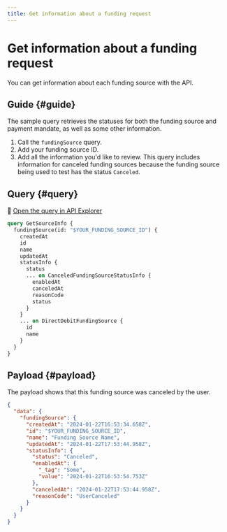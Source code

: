 ```yaml
---
title: Get information about a funding request
---
```


# Get information about a funding request

You can get information about each funding source with the API.

## Guide {#guide}

The sample query retrieves the statuses for both the funding source and payment mandate, as well as some other information.

1. Call the `fundingSource` query.
1. Add your funding source ID.
1. Add all the information you'd like to review. This query includes information for canceled funding sources because the funding source being used to test has the status `Canceled`.

## Query {#query}

🔎 [Open the query in API Explorer](https://explorer.swan.io?query=cXVlcnkgR2V0U291cmNlSW5mbyB7CiAgZnVuZGluZ1NvdXJjZShpZDogIiRZT1VSX0ZVTkRJTkdfU09VUkNFX0lEIikgewogICAgY3JlYXRlZEF0CiAgICBpZAogICAgbmFtZQogICAgdXBkYXRlZEF0CiAgICBzdGF0dXNJbmZvIHsKICAgICAgc3RhdHVzCiAgICAgIC4uLiBvbiBDYW5jZWxlZEZ1bmRpbmdTb3VyY2VTdGF0dXNJbmZvIHsKICAgICAgICBlbmFibGVkQXQKICAgICAgICBjYW5jZWxlZEF0CiAgICAgICAgcmVhc29uQ29kZQogICAgICAgIHN0YXR1cwogICAgICB9CiAgICB9CiAgICAuLi4gb24gRGlyZWN0RGViaXRGdW5kaW5nU291cmNlIHsKICAgICAgaWQKICAgICAgbmFtZQogICAgfQogIH0KfQo%3D&tab=api)

```graphql {2} showLineNumbers
query GetSourceInfo {
  fundingSource(id: "$YOUR_FUNDING_SOURCE_ID") {
    createdAt
    id
    name
    updatedAt
    statusInfo {
      status
      ... on CanceledFundingSourceStatusInfo {
        enabledAt
        canceledAt
        reasonCode
        status
      }
    }
    ... on DirectDebitFundingSource {
      id
      name
    }
  }
}
```

## Payload {#payload}

The payload shows that this funding source was canceled by the user.

```json {9,15} showLineNumbers
{
  "data": {
    "fundingSource": {
      "createdAt": "2024-01-22T16:53:34.658Z",
      "id": "$YOUR_FUNDING_SOURCE_ID",
      "name": "Funding Source Name",
      "updatedAt": "2024-01-22T17:53:44.958Z",
      "statusInfo": {
        "status": "Canceled",
        "enabledAt": {
          "_tag": "Some",
          "value": "2024-01-22T16:53:54.753Z"
        },
        "canceledAt": "2024-01-22T17:53:44.958Z",
        "reasonCode": "UserCanceled"
      }
    }
  }
}
```